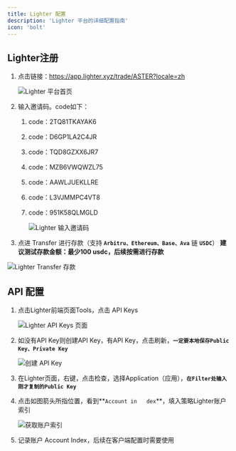 ```yaml
---
title: Lighter 配置
description: 'Lighter 平台的详细配置指南'
icon: 'bolt'
---
```


## Lighter注册

1. 点击链接：https://app.lighter.xyz/trade/ASTER?locale=zh

    <img src="/images/lighter/001.png" alt="Lighter 平台首页" />

2. 输入邀请码。code如下：
    1. code：2TQ81TKAYAK6
    2. code：D6GP1LA2C4JR
    3. code：TQD8GZXX6JR7
    4. code：MZB6VWQWZL75
    5. code：AAWLJUEKLLRE
    6. code：L3VJMMPC4VT8
    7. code：951K58QLMGLD

        <img src="/images/lighter/002.png" alt="Lighter 输入邀请码" />

3. 点进 Transfer 进行存款（支持 **`Arbitru、Ethereum、Base、Ava`** 链 **`USDC`**）
**建议测试存款金额：最少100 usdc，后续按需进行存款**

<img src="/images/lighter/003.png" alt="Lighter Transfer 存款" />

## API 配置

1. 点击Lighter前端页面Tools，点击 API Keys

   <img src="/images/lighter/004.png" alt="Lighter API Keys 页面" />

2. 如没有API Key则创建API Key，有API Key，点击刷新，**`一定要本地保存Public Key、Private Key`**

   <img src="/images/lighter/005.png" alt="创建 API Key" />

3. 在Lighter页面，右键，点击检查，选择Application（应用），**`在Filter处输入刚才复制的Public Key`**

4. 点击如图箭头所指位置，看到**`Account in   dex`**，填入策略Lighter账户索引

   <img src="/images/lighter/006.png" alt="获取账户索引" />

5. 记录账户 Account Index，后续在客户端配置时需要使用